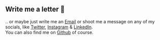 ## Write me a letter 💌

.. or maybe just write me an [Email](mailto:orhan@sonmez.xyz) or shoot me a message on any of my socials, like [Twitter](https://www.twitter.com/sonmez_xyz), [Instagram](https://www.instagram.com/orhan.soenmez) & [LinkedIn](https://www.linkedin.com/in/orhnsnmz/).<br/>
You can also find me on [Github](https://www.github.com/orhan) of course.